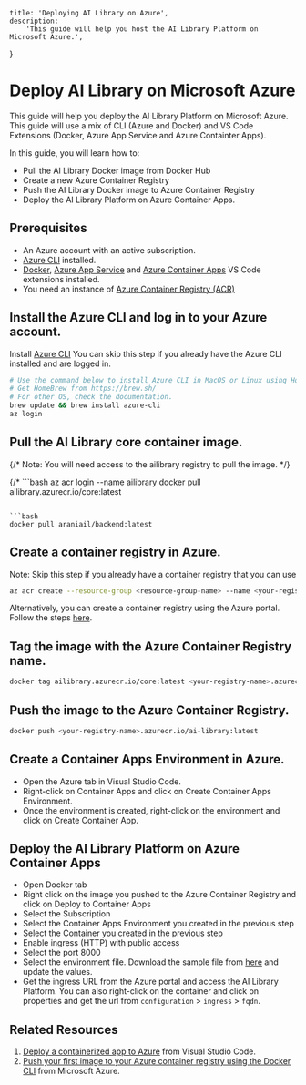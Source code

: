 
    title: 'Deploying AI Library on Azure',
    description:
        'This guide will help you host the AI Library Platform on Microsoft Azure.',
}

<HeroPattern />


# Deploy AI Library on Microsoft Azure

This guide will help you deploy the AI Library Platform on Microsoft Azure. This guide will use a mix of CLI (Azure and Docker) and VS Code Extensions (Docker, Azure App Service and Azure Containter Apps).

In this guide, you will learn how to:
- Pull the AI Library Docker image from Docker Hub
- Create a new Azure Container Registry
- Push the AI Library Docker image to Azure Container Registry
- Deploy the AI Library Platform on Azure Container Apps.

## Prerequisites
- An Azure account with an active subscription.
- [Azure CLI](https://docs.microsoft.com/en-us/cli/azure/install-azure-cli) installed.
- [Docker](https://marketplace.visualstudio.com/items?itemName=ms-azuretools.vscode-docker), [Azure App Service](https://marketplace.visualstudio.com/items?itemName=ms-azuretools.vscode-azureappservice) and [Azure Container Apps](https://marketplace.visualstudio.com/items?itemName=ms-azuretools.vscode-azurecontainerapps) VS Code extensions installed.
- You need an instance of [Azure Container Registry (ACR)](https://learn.microsoft.com/en-in/azure/container-registry/container-registry-get-started-portal?tabs=azure-cli)


## Install the Azure CLI and log in to your Azure account.

Install [Azure CLI](https://docs.microsoft.com/en-us/cli/azure/install-azure-cli) 
You can skip this step if you already have the Azure CLI installed and are logged in.

```bash
# Use the command below to install Azure CLI in MacOS or Linux using HomeBrew
# Get HomeBrew from https://brew.sh/
# For other OS, check the documentation.
brew update && brew install azure-cli 
az login
```

## Pull the AI Library core container image. 

{/* Note: You will need access to the ailibrary registry to pull the image. */}

{/* ```bash
az acr login --name ailibrary
docker pull ailibrary.azurecr.io/core:latest
``` */}

```bash
docker pull araniail/backend:latest
```

## Create a container registry in Azure. 

Note: Skip this step if you already have a container registry that you can use

```bash
az acr create --resource-group <resource-group-name> --name <your-registry-name> --sku Basic
```

Alternatively, you can create a container registry using the Azure portal. Follow the steps [here](https://learn.microsoft.com/en-in/azure/container-registry/container-registry-get-started-portal?tabs=azure-cli).

## Tag the image with the Azure Container Registry name.

```bash
docker tag ailibrary.azurecr.io/core:latest <your-registry-name>.azurecr.io/ai-library:latest
```

## Push the image to the Azure Container Registry.

```bash
docker push <your-registry-name>.azurecr.io/ai-library:latest
```

## Create a Container Apps Environment in Azure.

- Open the Azure tab in Visual Studio Code.
- Right-click on Container Apps and click on Create Container Apps Environment.
- Once the environment is created, right-click on the environment and click on Create Container App.


## Deploy the AI Library Platform on Azure Container Apps

- Open Docker tab
- Right click on the image you pushed to the Azure Container Registry and click on Deploy to Container Apps
- Select the Subscription
- Select the Container Apps Environment you created in the previous step
- Select the Container you created in the previous step
- Enable ingress (HTTP) with public access
- Select the port 8000
- Select the environment file. Download the sample file from [here](https://www.ailibrary.ai/env.sample) and update the values.
- Get the ingress URL from the Azure portal and access the AI Library Platform. You can also right-click on the container and click on properties and get the url from `configuration` > `ingress` > `fqdn`.


## Related Resources

1. [Deploy a containerized app to Azure](https://code.visualstudio.com/docs/containers/app-service) from Visual Studio Code.
2. [Push your first image to your Azure container registry using the Docker CLI](https://learn.microsoft.com/en-us/azure/container-registry/container-registry-get-started-docker-cli?tabs=azure-cli) from Microsoft Azure.